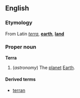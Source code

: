 ==English==
===Etymology===
From Latin ''[[terra]]'', '''[[earth]]''', '''[[land]]'''
===Proper noun===
'''Terra'''
# (''astronomy'') The [[planet]] [[Earth]].
====Derived terms====
*[[terran]]